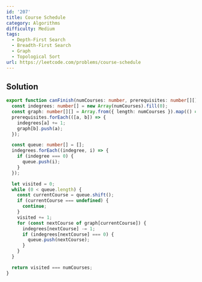 ```yaml
---
id: '207'
title: Course Schedule
category: Algorithms
difficulty: Medium
tags:
  - Depth-First Search
  - Breadth-First Search
  - Graph
  - Topological Sort
url: https://leetcode.com/problems/course-schedule
---
```


## Solution

```typescript showLineNumbers
export function canFinish(numCourses: number, prerequisites: number[][]): boolean {
  const indegrees: number[] = new Array(numCourses).fill(0);
  const graph: number[][] = Array.from({ length: numCourses }).map(() => []);
  prerequisites.forEach(([a, b]) => {
    indegrees[a] += 1;
    graph[b].push(a);
  });

  const queue: number[] = [];
  indegrees.forEach((indegree, i) => {
    if (indegree === 0) {
      queue.push(i);
    }
  });

  let visited = 0;
  while (0 < queue.length) {
    const currentCourse = queue.shift();
    if (currentCourse === undefined) {
      continue;
    }
    visited += 1;
    for (const nextCourse of graph[currentCourse]) {
      indegrees[nextCourse] -= 1;
      if (indegrees[nextCourse] === 0) {
        queue.push(nextCourse);
      }
    }
  }

  return visited === numCourses;
}
```
